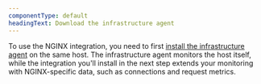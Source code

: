```yaml
---
componentType: default
headingText: Download the infrastructure agent
---
```


To use the NGINX integration, you need to first [install the infrastructure agent](/docs/infrastructure/install-infrastructure-agent/get-started/install-infrastructure-agent-new-relic/) on the same host. The infrastructure agent monitors the host itself, while the integration you'll install in the next step extends your monitoring with NGINX-specific data, such as connections and request metrics.
